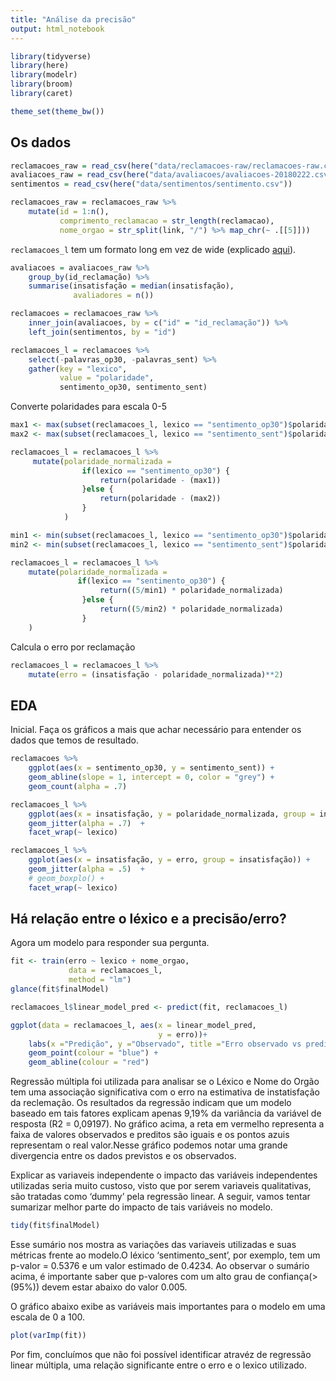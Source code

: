 ```yaml
---
title: "Análise da precisão"
output: html_notebook
---
```


```r
library(tidyverse)
library(here)
library(modelr)
library(broom)
library(caret)

theme_set(theme_bw())
```

## Os dados

```r
reclamacoes_raw = read_csv(here("data/reclamacoes-raw/reclamacoes-raw.csv"))
avaliacoes_raw = read_csv(here("data/avaliacoes/avaliacoes-20180222.csv"))
sentimentos = read_csv(here("data/sentimentos/sentimento.csv"))

reclamacoes_raw = reclamacoes_raw %>% 
    mutate(id = 1:n(), 
           comprimento_reclamacao = str_length(reclamacao), 
           nome_orgao = str_split(link, "/") %>% map_chr(~ .[[5]]))
```

`reclamacoes_l` tem um formato long em vez de wide (explicado [aqui](https://sejdemyr.github.io/r-tutorials/basics/wide-and-long/)).

```r
avaliacoes = avaliacoes_raw %>% 
    group_by(id_reclamação) %>% 
    summarise(insatisfação = median(insatisfação), 
              avaliadores = n())

reclamacoes = reclamacoes_raw %>% 
    inner_join(avaliacoes, by = c("id" = "id_reclamação")) %>% 
    left_join(sentimentos, by = "id")

reclamacoes_l = reclamacoes %>%  
    select(-palavras_op30, -palavras_sent) %>% 
    gather(key = "lexico", 
           value = "polaridade", 
           sentimento_op30, sentimento_sent)

```

Converte polaridades para escala 0-5

```r
max1 <- max(subset(reclamacoes_l, lexico == "sentimento_op30")$polaridade)
max2 <- max(subset(reclamacoes_l, lexico == "sentimento_sent")$polaridade)

reclamacoes_l = reclamacoes_l %>% 
     mutate(polaridade_normalizada = 
                if(lexico == "sentimento_op30") {
                    return(polaridade - (max1))
                }else {
                    return(polaridade - (max2))
                }
            )

min1 <- min(subset(reclamacoes_l, lexico == "sentimento_op30")$polaridade_normalizada)
min2 <- min(subset(reclamacoes_l, lexico == "sentimento_sent")$polaridade_normalizada)

reclamacoes_l = reclamacoes_l %>%
    mutate(polaridade_normalizada = 
               if(lexico == "sentimento_op30") {
                    return((5/min1) * polaridade_normalizada)
                }else {
                    return((5/min2) * polaridade_normalizada)
                }
    )
```

Calcula o erro por reclamação

```r
reclamacoes_l = reclamacoes_l %>% 
    mutate(erro = (insatisfação - polaridade_normalizada)**2)
```


## EDA

Inicial. Faça os gráficos a mais que achar necessário para entender os dados que temos de resultado.

```r
reclamacoes %>% 
    ggplot(aes(x = sentimento_op30, y = sentimento_sent)) + 
    geom_abline(slope = 1, intercept = 0, color = "grey") + 
    geom_count(alpha = .7) 
```

```r
reclamacoes_l %>% 
    ggplot(aes(x = insatisfação, y = polaridade_normalizada, group = insatisfação)) + 
    geom_jitter(alpha = .7)  + 
    facet_wrap(~ lexico)

reclamacoes_l %>% 
    ggplot(aes(x = insatisfação, y = erro, group = insatisfação)) + 
    geom_jitter(alpha = .5)  +
    # geom_boxplo() + 
    facet_wrap(~ lexico)
```


## Há relação entre o léxico e a precisão/erro?

Agora um modelo para responder sua pergunta.

```r
fit <- train(erro ~ lexico + nome_orgao,
             data = reclamacoes_l,
             method = "lm")
glance(fit$finalModel)

reclamacoes_l$linear_model_pred <- predict(fit, reclamacoes_l)

ggplot(data = reclamacoes_l, aes(x = linear_model_pred,
                                 y = erro))+
    labs(x ="Predição", y ="Observado", title ="Erro observado vs predito.") +
    geom_point(colour = "blue") +
    geom_abline(colour = "red")
```


Regressão múltipla foi utilizada para analisar se o Léxico e Nome do Orgão tem uma associação significativa com o erro na estimativa de instatisfação da reclemação. Os resultados da regressão indicam que um modelo baseado em tais fatores explicam apenas 9,19% da variância da variável de resposta (R2 = 0,09197). No gráfico acima, a reta em vermelho representa a faixa de valores observados e preditos são iguais e os pontos azuis representam o real valor.Nesse gráfico podemos notar uma grande divergencia entre os dados previstos e os observados.


Explicar as variaveis independente o impacto das variáveis independentes utilizadas seria muito custoso, visto que por serem variaveis qualitativas, são tratadas como 'dummy' pela regressão linear. A seguir, vamos tentar sumarizar melhor parte do impacto de tais variáveis no modelo.

```r
tidy(fit$finalModel)
```

Esse sumário nos mostra as variações das variaveis utilizadas e suas métricas frente ao modelo.O léxico 'sentimento_sent', por exemplo, tem um p-valor = 0.5376 e um valor estimado de 0.4234. Ao observar o sumário acima, é importante saber que p-valores com um alto grau de confiança(>(95%)) devem estar abaixo do valor 0.005.

O gráfico abaixo exibe as variáveis mais importantes para o modelo em uma escala de 0 a 100.
```r
plot(varImp(fit))
```

Por fim, concluímos que não foi possível identificar atravéz de regressão linear múltipla, uma relação significante entre o erro e o lexico utilizado.
